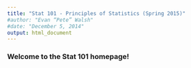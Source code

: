 ```yaml
---
title: "Stat 101 - Principles of Statistics (Spring 2015)"
#author: "Evan “Pete” Walsh"
#date: "December 5, 2014"
output: html_document
---
```


### Welcome to the Stat 101 homepage!